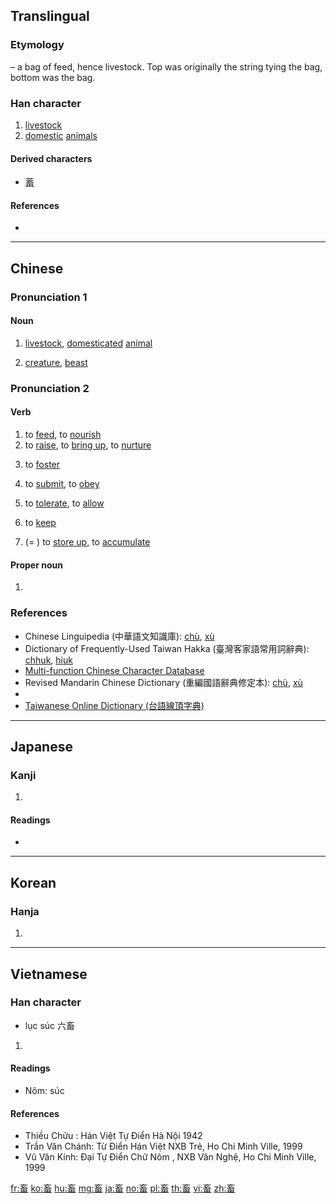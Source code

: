 ==Translingual==

===Etymology===
{{Han compound|玄|田|ls=p}} – a bag of feed, hence livestock. Top was originally the string tying the bag, bottom was the bag.

===Han character===
{{Han char|rn=102|rad=田|as=05|sn=10|four=00603|canj=YVIW|ids=⿱玄田}}

# [[livestock]]
# [[domestic]] [[animal]]s

====Derived characters====
* [[蓄]]

====References====
* {{Han ref|kx=0761.120|dkj=21814|dj=1171.050|hdz=42538.040|uh=755C|ud=30044|bh=AF62|bd=44898}}

----

==Chinese==
{{zh-forms}}

===Pronunciation 1===
{{zh-pron
|m=chù
|c=cuk1
|h=pfs=chhuk/hiuk
|mn=thek/thiok
|mn_note=thek - vernacular; thiok - literary
|mc=y
|oc=y
|ma=
|cat=n
}}

====Noun====
{{zh-noun}}

# [[livestock]], [[domesticated]] [[animal]]
#: {{zh-usex|家畜{chù}|domesticated animal}}
# [[creature]], [[beast]]
#: {{zh-usex|畜{chù}生|beast, brute}}

===Pronunciation 2===
{{zh-pron
|m=xù
|c=cuk1
|h=pfs=hiuk
|mn=hiok
|mc=y
|oc=y
|ma=
|cat=v,pn
}}

====Verb====
{{zh-verb}}

# to [[feed]], to [[nourish]]
# to [[raise]], to [[bring up]], to [[nurture]]
# {{zh-obsolete}} to [[foster]]
# {{zh-obsolete}} to [[submit]], to [[obey]]
# {{zh-obsolete}} to [[tolerate]], to [[allow]]
# {{zh-obsolete}} to [[keep]]
# {{zh-obsolete}} (= {{zh-l|蓄}}) to [[store up]], to [[accumulate]]

====Proper noun====
{{zh-proper noun}}

# {{surname|lang=zh}}

===References===
* Chinese Linguipedia (中華語文知識庫): [http://chinese-linguipedia.org/clk/search/%E7%95%9C/97539/192345 chù], [http://chinese-linguipedia.org/clk/search/%E7%95%9C/97539/357445 xù]
* Dictionary of Frequently-Used Taiwan Hakka (臺灣客家語常用詞辭典): [http://hakka.dict.edu.tw/hakkadict/result_detail.jsp?n_no=1718&soundtype=0&sample=%E7%95%9C chhuk], [http://hakka.dict.edu.tw/hakkadict/result_detail.jsp?soundtype=0&sample=%E7%95%9C&n_no=5414 hiuk]
* [http://humanum.arts.cuhk.edu.hk/Lexis/lexi-mf/search.php?word=%E7%95%9C Multi-function Chinese Character Database]
* Revised Mandarin Chinese Dictionary (重編國語辭典修定本): [http://dict.revised.moe.edu.tw/cgi-bin/newDict/dict.sh?cond=%5E%AFb%24&pieceLen=50&fld=1&cat=&ukey=1046446190&serial=1&recNo=1&op=f&imgFont=1 chù], [http://dict.revised.moe.edu.tw/cgi-bin/newDict/dict.sh?cond=%5E%AFb%24&pieceLen=50&fld=1&cat=&ukey=-889077693&serial=1&recNo=0&op=f&imgFont=1 xù]
* {{thcwd|6359}}
* [http://210.240.194.97/tg/jitian/tgjt.asp Taiwanese Online Dictionary (台語線頂字典)]

----

==Japanese==

===Kanji===
{{ja-kanji|grade=c|rs=田05}}

# {{defn|lang=ja|sort=田05}}

====Readings====
* {{ja-readings|goon=[[ちく]] (chiku), [[きく]] (kiku)|kanon=[[ちく]] (chiku), [[きく]] (kiku)|kun=[[たくわえる]] (takuwaeru), [[やしなう]] (yashinau), [[かう]] (kau)}}

----

==Korean==

===Hanja===
{{ko-hanja|hangeul=[[축]], [[휵]]|eumhun=|rv=chuk, hyuk|mr=ch'uk, hyuk|y=chwuk, hyuk}}

# {{defn|lang=ko|sort=田05}}

----

==Vietnamese==

===Han character===
{{vi-hantu|[[súc]], [[húc]], [[sục]]|rs=田05}}

* lục súc 六畜
# {{defn|lang=vi|sort=田05}}

====Readings====
* Nôm: súc

====References====
* Thiều Chửu : Hán Việt Tự Điển Hà Nội 1942
* Trần Văn Chánh: Từ Điển Hán Việt NXB Trẻ, Ho Chi Minh Ville, 1999
* Vũ Văn Kính: Đại Tự Điển Chữ Nôm , NXB Văn Nghệ, Ho Chi Minh Ville, 1999

[[fr:畜]]
[[ko:畜]]
[[hu:畜]]
[[mg:畜]]
[[ja:畜]]
[[no:畜]]
[[pl:畜]]
[[th:畜]]
[[vi:畜]]
[[zh:畜]]